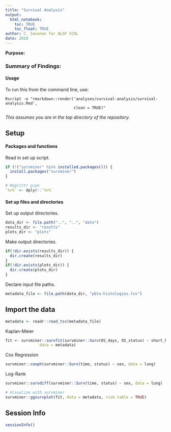 ```yaml
---
title: "Survival Analysis"
output: 
  html_notebook:
    toc: TRUE
    toc_float: TRUE
author: C. Savonen for ALSF CCDL
date: 2019
---
```


**Purpose:** 

### Summary of Findings:

#### Usage

To run this from the command line, use:
```
Rscript -e "rmarkdown::render('analyses/survival-analysis/survival-analysis.Rmd', 
                              clean = TRUE)"
```

_This assumes you are in the top directory of the repository._

## Setup

#### Packages and functions

Read in set up script.

```r
if (!("survminer" %in% installed.packages())) {
  install.packages("survminer")
}

# Magrittr pipe
`%>%` <- dplyr::`%>%`
```

#### Set up files and directories

Set up output directories. 

```r
data_dir <- file.path("..", "..", "data")
results_dir <- "results"
plots_dir <- "plots"
```

Make output directories.

```r
if(!dir.exists(results_dir)) {
  dir.create(results_dir)
}
if(!dir.exists(plots_dir)) {
  dir.create(plots_dir)
}
```

Declare input file paths. 

```r
metadata_file <- file.path(data_dir, "pbta-histologies.tsv")
```

## Import the data

```r
metadata <- readr::read_tsv(metadata_file)
```

Kaplan-Meier

```r
fit <- survminer::survfit(survminer::Surv(OS_days, OS_status) ~ short_histology,
               data = metadata)
```

Cox Regression 

```r
survminer::coxph(survminer::Surv(time, status) ~ sex, data = lung)
```

Log-Rank 

```r
survminer::survdiff(survminer::Surv(time, status) ~ sex, data = lung)
```

```r
# Visualize with survminer
survminer::ggsurvplot(fit, data = metadata, risk.table = TRUE)
```

## Session Info

```r
sessionInfo()
```
